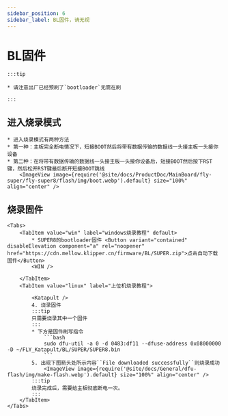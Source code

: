 ```yaml
---
sidebar_position: 6
sidebar_label: BL固件，请无视
---
```







# BL固件

    :::tip

    * 请注意出厂已经预刷了`bootloader`无需在刷

    :::

## 进入烧录模式


    * 进入烧录模式有两种方法
    * 第一种：主板完全断电情况下，短接BOOT然后将带有数据传输的数据线一头接主板一头接你设备
    * 第二种：在将带有数据传输的数据线一头接主板一头接你设备后，短接BOOT然后按下RST键，然后松开RST键最后断开短接BOOT跳线
        <ImageView image={require('@site/docs/ProductDoc/MainBoard/fly-super/fly-super8/flash/img/boot.webp').default} size="100%" align="center" />

## 烧录固件

    <Tabs>
        <TabItem value="win" label="windows烧录教程" default>
            * SUPER8的bootloader固件 <Button variant="contained" disableElevation component="a" rel="noopener" href="https://cdn.mellow.klipper.cn/firmware/BL/SUPER.zip">点击自动下载固件</Button>
            <WIN />
            
        </TabItem>
        <TabItem value="linux" label="上位机烧录教程">
            
            <Katapult />
            4. 烧录固件
            :::tip
            只需要烧录其中一个固件
            :::
            * 下方是固件刷写指令
                ```bash
                sudo dfu-util -a 0 -d 0483:df11 --dfuse-address 0x08000000 -D ~/FLY_Katapult/BL/SUPER/SUPER8.bin
                ```
            5. 出现下图箭头处所示内容``File downloaded successfully``则烧录成功
                <ImageView image={require('@site/docs/General/dfu-flash/img/make-flash.webp').default} size="100%" align="center" />
            :::tip
            烧录完成后，需要给主板彻底断电一次。
            :::
        </TabItem>
    </Tabs>
